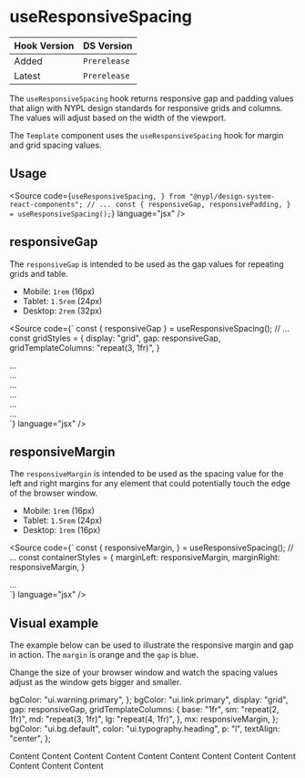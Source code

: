 
<Meta title="Hooks/useResponsiveSpacing" />

# useResponsiveSpacing

| Hook Version | DS Version   |
| ------------ | ------------ |
| Added        | `Prerelease` |
| Latest       | `Prerelease` |

The `useResponsiveSpacing` hook returns responsive gap and padding values that
align with NYPL design standards for responsive grids and columns. The values
will adjust based on the width of the viewport.

The `Template` component uses the `useResponsiveSpacing` hook for margin and
grid spacing values.

## Usage

<Source
  code={`
  useResponsiveSpacing,
} from "@nypl/design-system-react-components";
// ...
const {
  responsiveGap,
  responsivePadding,
} = useResponsiveSpacing();
`}
  language="jsx"
/>

## responsiveGap

The `responsiveGap` is intended to be used as the gap values for repeating grids
and table.

- Mobile: `1rem` (16px)
- Tablet: `1.5rem` (24px)
- Desktop: `2rem` (32px)

<Source
  code={`
const {
  responsiveGap
} = useResponsiveSpacing();
// ...
const gridStyles = {
  display: "grid",
  gap: responsiveGap,
  gridTemplateColumns: "repeat(3, 1fr)",
}
<div style={ gridStyles }>
  <div>...</div>
  <div>...</div>
  <div>...</div>
  <div>...</div>
  <div>...</div>
  <div>...</div>
</div>
`}
  language="jsx"
/>

## responsiveMargin

The `responsiveMargin` is intended to be used as the spacing value for the left
and right margins for any element that could potentially touch the edge of the
browser window.

- Mobile: `1rem` (16px)
- Tablet: `1.5rem` (24px)
- Desktop: `1rem` (16px)

<Source
  code={`
const {
  responsiveMargin,
} = useResponsiveSpacing();
// ...
const containerStyles = {
  marginLeft: responsiveMargin,
  marginRight: responsiveMargin,
}
<div style={ containerStyles }>
  <div>...</div>
</div>
`}
  language="jsx"
/>

## Visual example

The example below can be used to illustrate the responsive margin and gap in
action. The `margin` is orange and the `gap` is blue.

Change the size of your browser window and watch the spacing values adjust as
the window gets bigger and smaller.

  bgColor: "ui.warning.primary",
};
  bgColor: "ui.link.primary",
  display: "grid",
  gap: responsiveGap,
  gridTemplateColumns: {
    base: "1fr",
    sm: "repeat(2, 1fr)",
    md: "repeat(3, 1fr)",
    lg: "repeat(4, 1fr)",
  },
  mx: responsiveMargin,
};
  bgColor: "ui.bg.default",
  color: "ui.typography.heading",
  p: "l",
  textAlign: "center",
};

<Box __css={containerStyles}>
  <Box __css={gridStyles}>
    <Box __css={contentStyles}>Content</Box>
    <Box __css={contentStyles}>Content</Box>
    <Box __css={contentStyles}>Content</Box>
    <Box __css={contentStyles}>Content</Box>
    <Box __css={contentStyles}>Content</Box>
    <Box __css={contentStyles}>Content</Box>
    <Box __css={contentStyles}>Content</Box>
    <Box __css={contentStyles}>Content</Box>
    <Box __css={contentStyles}>Content</Box>
    <Box __css={contentStyles}>Content</Box>
    <Box __css={contentStyles}>Content</Box>
    <Box __css={contentStyles}>Content</Box>
  </Box>
</Box>
